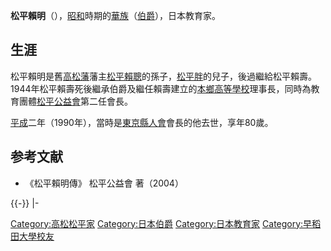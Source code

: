 {{noteTA 
|1=zh:高松松平; zh-hans:高松松平; zh-hant:高松松平;
}}
{{Infobox Officeholder
|order = [[水戶德川家|高松松平伯爵]]
|monarch = [[昭和天皇|昭和天皇]]
|term_start = 1944年9月13日	
|term_end = 1947年5月3日
|predecessor = [[松平賴壽|松平賴壽]]
|successor = 無
|birth_date = 1909年
|birth_place = {{JPN}}
|death_date = 1990年2月23日（80歲）
|death_place = {{JPN}}
|religion =
|profession = [[伯爵|伯爵]]
|spouse = [[酒井香枝子|酒井香枝子]]（[[酒井忠克|酒井忠克]]女）
|父母     = [[松平胖|松平胖]]、[[鍋島俊子|鍋島俊子]]（[[鍋島直大|鍋島直大]]女）<br/>養父：''[[松平賴壽|松平賴壽]]''
|子女     = [[松平賴武|賴武]]、[[松平賴典|賴典]]
}}
{{japanese|japanese=松平 頼明|kana=まつだいら よりあき|romaji=Yorinaga Yoriaki|kyujitai=松平 賴明}}
'''松平賴明'''（{{bd|1909年|12月10日|1990年|2月23日|}}），[[昭和|昭和]]時期的[[華族|華族]]（[[伯爵|伯爵]]），日本教育家。

== 生涯 ==
松平賴明是舊[[高松藩|高松藩]]藩主[[松平賴聰|松平賴聰]]的孫子，[[松平胖|松平胖]]的兒子，後過繼給松平賴壽。1944年松平賴壽死後繼承伯爵及繼任賴壽建立的[[本鄉高等學校|本鄉高等學校]]理事長，同時為教育團體[[松平公益會|松平公益會]]第二任會長。

[[平成|平成]]二年（1990年），當時是[[東京縣人會|東京縣人會]]會長的他去世，享年80歲。

== 参考文献 ==
{{Reflist}}
{{refbegin}}
* 《松平賴明傳》 松平公益會 著（2004）
{{refend}}

{{-}}
{{start box|width=auto}}
{{s-before|[[松平賴壽|松平賴壽]]|rows=2}}
{{s-title|[[水戶德川家|高松松平家]]當主|1944年9月13日－1990年2月23日}}
{{s-after|[[松平賴武|松平賴武]]}}
|-
{{s-title|[[水戶德川家|高松松平伯爵]]|1944年9月13日－1947年5月7日}}
{{s-none|華族制度廢除}}
{{end box}}
{{水户德川家}}
{{normdaten}}
{{DEFAULTSORT:Matsudaira Yoriaki}}
[[Category:高松松平家|Category:高松松平家]]
[[Category:日本伯爵|Category:日本伯爵]]
[[Category:日本教育家|Category:日本教育家]]
[[Category:早稻田大學校友|Category:早稻田大學校友]]
{{japan-bio-stub}}